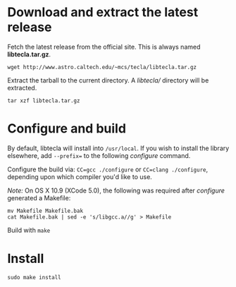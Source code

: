= Download and extract the latest release =
Fetch the latest release from the official site. This is always named '''libtecla.tar.gz'''.

<pre>
wget http://www.astro.caltech.edu/~mcs/tecla/libtecla.tar.gz
</pre>

Extract the tarball to the current directory. A ''libtecla/'' directory will be extracted.

<pre>
tar xzf libtecla.tar.gz
</pre>

= Configure and build =

By default, libtecla will install into <code>/usr/local</code>.  If you wish to install the library elsewhere, add <code>--prefix=<desired location></code> to the following ''configure'' command.

Configure the build via: <code>CC=gcc ./configure</code> or <code>CC=clang ./configure</code>, depending upon which compiler you'd like to use.

''Note:'' On OS X 10.9 (XCode 5.0), the following was required after ''configure'' generated a Makefile:
<pre>
mv Makefile Makefile.bak
cat Makefile.bak | sed -e 's/libgcc.a//g' > Makefile
</pre>

Build with <code>make</code>

= Install =
<pre>sudo make install</pre>